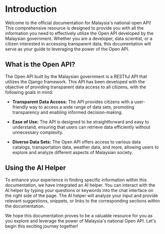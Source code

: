 # Introduction

Welcome to the official documentation for Malaysia's national open API! This comprehensive resource is designed to provide you with all the information you need to effectively utilize the Open API developed by the Malaysian government. Whether you are a developer, data scientist, or a citizen interested in accessing transparent data, this documentation will serve as your guide to leveraging the power of the Open API.

## What is the Open API?

The Open API built by the Malaysian government is a RESTful API that utilizes the Django framework. This API has been developed with the objective of providing transparent data access to all citizens, with the following goals in mind:

- **Transparent Data Access:** The API provides citizens with a user-friendly way to access a wide range of data sets, promoting transparency and enabling informed decision-making.

- **Ease of Use:** The API is designed to be straightforward and easy to understand, ensuring that users can retrieve data efficiently without unnecessary complexity.

- **Diverse Data Sets:** The Open API offers access to various data catalogs, transportation data, weather data, and more, allowing users to explore and analyze different aspects of Malaysian society.

## Using the AI Helper

To enhance your experience in finding specific information within this documentation, we have integrated an AI helper. You can interact with the AI helper by typing your questions or keywords into the chat interface on the right side of the page. The AI helper will analyze your input and provide relevant suggestions, snippets, or links to the corresponding sections within the documentation.

We hope this documentation proves to be a valuable resource for you as you explore and leverage the power of Malaysia's national Open API. Let's begin this exciting journey together!
